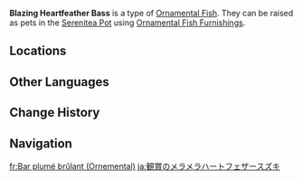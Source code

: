 {{About|the [[furnishing]]|the fish|Blazing Heartfeather Bass}}
{{Furnishing Infobox
|title          = Blazing Heartfeather Bass
|id             = 379032
|image          = Item Ornamental Blazing Heartfeather Bass.png
|category       = Ornamental Fish
|quality        = 4
|adeptal_energy = 
|load           = 
|description    = A valuable Ornamental Fish that may be kept as a pet in the [[Pool of Sapphire Grace]] and [[Shaded Clarity]].<br>{{Item Description|Blazing Heartfeather Bass}}
}}
'''Blazing Heartfeather Bass''' is a type of [[Ornamental Fish]]. They can be raised as pets in the [[Serenitea Pot]] using [[Ornamental Fish Furnishings]].

==Locations==
{{Transclude|Blazing Heartfeather Bass|Locations}}

==Other Languages==
{{Other Languages|Transclude=Blazing Heartfeather Bass}}

==Change History==
{{Change History|4.0}}

==Navigation==
{{Furnishing Navbox/Subsystems|fish pond}}

[[fr:Bar plumé brûlant (Ornemental)]]
[[ja:観賞のメラメラハートフェザースズキ]]